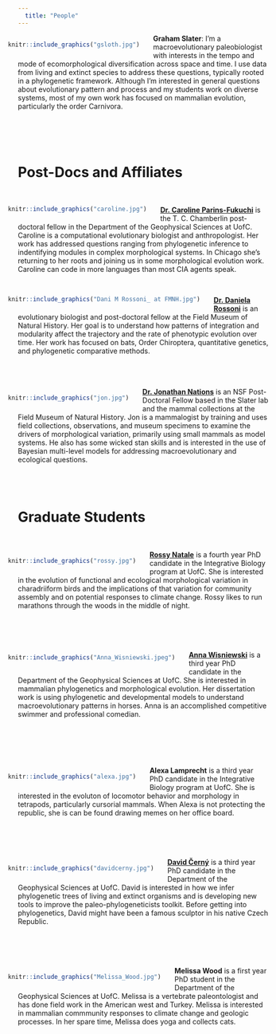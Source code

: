 ```yaml
---
  title: "People"
---
```

<div style= "float:left;position: relative; right: 20px;  top: 0px;">
```r

knitr::include_graphics("gsloth.jpg") 

```
</div>

__Graham Slater__: I'm a macroevolutionary paleobiologist with interests in the tempo and mode of ecomorphological diversification across space and time. I use data from living and extinct species to address these questions, typically rooted in a phylogenetic framework. Although I'm interested in general questions about evolutionary pattern and process and my students work on diverse systems, most of my own work has focused on mammalian evolution, particularly the order Carnivora.  
<br/><br/><br/><br/>

# Post-Docs and Affiliates
<br/>
<div style= "float:left;position: relative; right: 20px;  top: 0px;">
```r

knitr::include_graphics("caroline.jpg") 

```
</div>

[__Dr. Caroline Parins-Fukuchi__](https://carolinetomo.github.io) is the T. C. Chamberlin post-doctoral fellow in the Department of the Geophysical Sciences at UofC. Caroline is a computational evolutionary biologist and anthropologist. Her work has addressed questions ranging from phylogenetic inference to indentifying  modules in complex morphological systems. In Chicago she's returning to her roots and joining us in some morphological evolution work. Caroline can code in more languages than most CIA agents speak. <br/>

<br/>
<div style= "float:left;position: relative; right: 20px;  top: 0px;">
```r

knitr::include_graphics("Dani M Rossoni_ at FMNH.jpg") 

```
</div>

[__Dr. Daniela Rossoni__](https://danielamunhozrossoni.weebly.com/) is an evolutionary biologist and post-doctoral fellow at the Field Museum of Natural History. Her goal is to understand how patterns of integration and modularity affect the trajectory and the rate of phenotypic evolution over time. Her work has focused on bats, Order Chiroptera, quantitative genetics, and phylogenetic comparative methods. 
<br/><br/><br/><br/>

<div style= "float:left;position: relative; right: 20px;  top: 0px;">
```r

knitr::include_graphics("jon.jpg") 

```
</div>

[__Dr. Jonathan Nations__](https://jonnynations.com) is an NSF Post-Doctoral Fellow based in the Slater lab and the mammal collections at the Field Museum of Natural History. Jon is a mammalogist by training and uses field collections, observations, and museum specimens to examine the drivers of morphological variation, primarily using small mammals as model systems. He also has some wicked stan skills and is interested in the use of Bayesian multi-level models for addressing macroevolutionary and ecological questions.
<br/><br/><br/><br/>


# Graduate Students
<br/>

<div style= "float:left;position: relative; right: 20px; top: 0px;">
```r

knitr::include_graphics("rossy.jpg") 

```
</div>
[__Rossy Natale__](https://rossynnatale.github.io/personal_site/index.html) is a fourth year PhD candidate in the Integrative Biology program at UofC. She is interested in the evolution of functional and ecological morphological variation in charadriiform birds and the implications of that variation for community assembly and on potential responses to climate change. Rossy likes to run marathons through the woods in the middle of night.  
<br/><br/><br/><br/>

<div style= "float:left;position: relative; right: 20px; top: -7px;">
```r

knitr::include_graphics("Anna_Wisniewski.jpeg") 

```
</div>
[__Anna Wisniewski__](https://wisniewskianna.github.io) is a third year PhD candidate in the Department of the Geophysical Sciences at UofC. She is interested in mammalian phylogenetics and morphological evolution. Her dissertation work is using phylogenetic and developmental models to understand macroevolutionary patterns in horses. Anna is an accomplished competitive swimmer and professional comedian.

<br/><br/><br/><br/>
 
<div style= "float:left;position: relative; right: 20px; top: 0px;">
```r

knitr::include_graphics("alexa.jpg") 

```
</div>

__Alexa Lamprecht__ is a third year PhD candidate in the Integrative Biology program at UofC. She is interested in the evoluton of locomotor behavior and morphology in tetrapods, particularly cursorial mammals. When Alexa is not protecting the republic, she is can be found drawing memes on her office board.
<br/><br/><br/><br/><br/>
 
<div style= "float:left;position: relative; right: 20px; top: 0px;">
```r

knitr::include_graphics("davidcerny.jpg") 

```
</div>


[__David Černý__](https://davidcerny.github.io/#hero) is a third year PhD candidate in the Department of the Geophysical Sciences at UofC. David is interested in how we infer phylogenetic trees of living and extinct organisms and is developing new tools to improve the paleo-phylogeneticists toolkit. Before getting into phylogenetics, David might have been a famous sculptor in his native Czech Republic.<br/><br/><br/><br/><br/>


<div style= "float:left;position: relative; right: 20px; top: 0px;">
```r

knitr::include_graphics("Melissa_Wood.jpg") 

```
</div>

__Melissa Wood__ is a first year PhD student in the Department of the Geophysical Sciences at UofC. Melissa is a vertebrate paleontologist and has done field work in the American west and Turkey. Melissa is interested in mammalian commmunity responses to climate change and geologic processes. In her spare time, Melissa does yoga and collects cats.<br/> 
